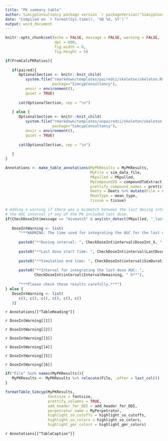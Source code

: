 ```yaml
---
title: "PK summary table"
author: SimcypConsultancy package version `r packageVersion("SimcypConsultancy")`
date: "Compiled on `r format(Sys.time(), '%B %d, %Y')`"
output: word_document
---
```


```r

knitr::opts_chunk$set(echo = FALSE, message = FALSE, warning = FALSE, 
                      dpi = 600, 
                      fig.width = 6, 
                      fig.height = 5)

```

```r

if(FromCalcPKRatios){
   
   if(paired){
      OptionalSection <- knitr::knit_child(
         system.file("rmarkdown/templates/pairedci/skeleton/skeleton.Rmd",
                     package="SimcypConsultancy"), 
         envir = environment(), 
         quiet = TRUE)
      
      cat(OptionalSection, sep = "\n")
      
   } else {
      OptionalSection <- knitr::knit_child(
         system.file("rmarkdown/templates/unpairedci/skeleton/skeleton.Rmd",
                     package="SimcypConsultancy"), 
         envir = environment(), 
         quiet = TRUE)
      
      cat(OptionalSection, sep = "\n")
      
   }
} 

```

```r

Annotations <- make_table_annotations(MyPKResults = MyPKResults,
                                      MyFile = sim_data_file, 
                                      PKpulled = PKpulled, 
                                      MyCompoundID = compoundToExtract, 
                                      prettify_compound_names = prettify_compound_names, 
                                      Deets = Deets %>% mutate(File = sim_data_file), 
                                      MeanType = mean_type, 
                                      tissue = tissue)

# Adding a warning if there was a mismatch between the last dosing interval and
# the AUC interval if any of the PK included last dose.
if(CheckDoseInt$message == "mismatch" & any(str_detect(PKpulled, "_last"))){
   
   DoseIntWarning <- list(
      "***WARNING: The time used for integrating the AUC for the last dose was not the same as the dosing interval.***",
      
      paste0("**Dosing interval: ", CheckDoseInt$interval$DoseInt_X, " h**"),
      
      paste0("**Last dose start time: ", CheckDoseInt$interval$LastDoseTime, " h**"),
      
      paste0("**Simulation end time: ", CheckDoseInt$interval$SimDuration, " h**"),
      
      paste0("**Interval for integrating the last-dose AUC: ", 
             CheckDoseInt$interval$IntervalRemaining, " h**"),
      
      "***Please check these results carefully.***")
} else {
   DoseIntWarning <- list(
      c(), c(), c(), c(), c(), c()
   )}

```

`r Annotations[["TableHeading"]]`

`r DoseIntWarning[[1]]` 

`r DoseIntWarning[[2]]` 

`r DoseIntWarning[[3]]` 

`r DoseIntWarning[[4]]` 

`r DoseIntWarning[[5]]` 

`r DoseIntWarning[[6]]` 


```r

if("File" %in% names(MyPKResults)){
   MyPKResults <- MyPKResults %>% relocate(File, .after = last_col())
}

formatTable_Simcyp(MyPKResults, 
                   fontsize = fontsize,
                   prettify_columns = TRUE,
                   add_header_for_DDI = add_header_for_DDI, 
                   perpetrator_name = MyPerpetrator,
                   highlight_so_cutoffs = highlight_so_cutoffs, 
                   highlight_so_colors = highlight_so_colors, 
                   highlight_gmr_colors = highlight_gmr_colors)

```

`r Annotations[["TableCaption"]]`


